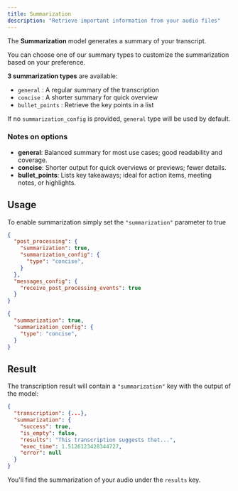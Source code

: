 ```yaml
---
title: Summarization
description: "Retrieve important information from your audio files"
---
```


The **Summarization** model generates a summary of your transcript.

You can choose one of our summary types to customize the summarization based on your preference.

**3 summarization types** are available:

- `general` : A regular summary of the transcription
- `concise` : A shorter summary for quick overview
- `bullet_points` : Retrieve the key points in a list

If no `summarization_config` is provided, `general` type will be used by default.

### Notes on options

- **general**: Balanced summary for most use cases; good readability and coverage.
- **concise**: Shorter output for quick overviews or previews; fewer details.
- **bullet_points**: Lists key takeaways; ideal for action items, meeting notes, or highlights.

## Usage
To enable summarization simply set the `"summarization"` parameter to true
<CodeGroup>
```json Real-time
{
  "post_processing": {
    "summarization": true,
    "summarization_config": {
      "type": "concise",
    }
  },
  "messages_config": {
    "receive_post_processing_events": true
  }
}
```
```json Pre-recorded
{
  "summarization": true,
  "summarization_config": {
    "type": "concise",
  }
}
```
</CodeGroup>

## Result
The transcription result will contain a ```"summarization"``` key with the output of the model:


```json result
{
  "transcription": {...},
  "summarization": {
    "success": true,
    "is_empty": false,
    "results": "This transcription suggests that...",
    "exec_time": 1.5126123428344727,
    "error": null
  }
}
```

You'll find the summarization of your audio under the `results` key.
